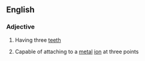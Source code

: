 ==English==

===Adjective===
{{en-adj|-}}

# Having three [[teeth]]
#{{chemistry|of a ligand}} Capable of attaching to a [[metal]] [[ion]] at three points